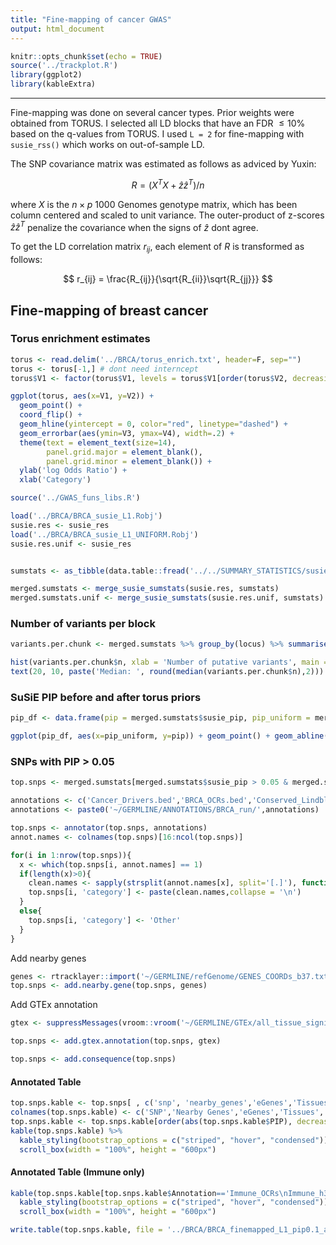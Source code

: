 ```yaml
---
title: "Fine-mapping of cancer GWAS"
output: html_document
---
```


```r
knitr::opts_chunk$set(echo = TRUE)
source('../trackplot.R')
library(ggplot2)
library(kableExtra)
```

***

Fine-mapping was done on several cancer types. Prior weights were obtained from TORUS. I selected all LD blocks that have an FDR $\leq 10$% based on the q-values from TORUS. I used `L = 2` for fine-mapping with `susie_rss()` which works on out-of-sample LD.

The SNP covariance matrix was estimated as follows as adviced by Yuxin:

$$ R = (X^TX + \hat{z}\hat{z}^T)/n$$

where $X$ is the $n \times p$ 1000 Genomes genotype matrix, which has been column centered and scaled to unit variance. The outer-product of z-scores $\hat{z}\hat{z}^T$ penalize the covariance when the signs of $\hat{z}$ dont agree. 

To get the LD correlation matrix $r_{ij}$, each element of $R$ is transformed as follows:

$$ r_{ij} = \frac{R_{ij}}{\sqrt{R_{ii}}\sqrt{R_{jj}}} $$

## Fine-mapping of breast cancer

### Torus enrichment estimates

```r
torus <- read.delim('../BRCA/torus_enrich.txt', header=F, sep="")
torus <- torus[-1,] # dont need interncept
torus$V1 <- factor(torus$V1, levels = torus$V1[order(torus$V2, decreasing = F)])

ggplot(torus, aes(x=V1, y=V2)) + 
  geom_point() + 
  coord_flip() +
  geom_hline(yintercept = 0, color="red", linetype="dashed") +
  geom_errorbar(aes(ymin=V3, ymax=V4), width=.2) +
  theme(text = element_text(size=14),
        panel.grid.major = element_blank(), 
        panel.grid.minor = element_blank()) +
  ylab('log Odds Ratio') + 
  xlab('Category')
```


```r
source('../GWAS_funs_libs.R')

load('../BRCA/BRCA_susie_L1.Robj')
susie.res <- susie_res
load('../BRCA/BRCA_susie_L1_UNIFORM.Robj')
susie.res.unif <- susie_res


sumstats <- as_tibble(data.table::fread('../../SUMMARY_STATISTICS/susie_ready/BRCA_Sumstats_SuSiE_Ready.txt.gz', sep = '\t', header = T))

merged.sumstats <- merge_susie_sumstats(susie.res, sumstats)
merged.sumstats.unif <- merge_susie_sumstats(susie.res.unif, sumstats)
```

### Number of variants per block

```r
variants.per.chunk <- merged.sumstats %>% group_by(locus) %>% summarise(n = sum(CS))

hist(variants.per.chunk$n, xlab = 'Number of putative variants', main = 'Number of variants per CS', breaks = 50)
text(20, 10, paste('Median: ', round(median(variants.per.chunk$n),2)))
```

### SuSiE PIP before and after torus priors

```r
pip_df <- data.frame(pip = merged.sumstats$susie_pip, pip_uniform = merged.sumstats.unif$susie_pip)

ggplot(pip_df, aes(x=pip_uniform, y=pip)) + geom_point() + geom_abline(slope = 1, color='red') + xlab('PIP (uniform)') + ylab('PIP')
```

### SNPs with PIP > 0.05

```r

top.snps <- merged.sumstats[merged.sumstats$susie_pip > 0.05 & merged.sumstats$CS == 1, ]

annotations <- c('Cancer_Drivers.bed','BRCA_OCRs.bed','Conserved_LindbladToh.bed','BRCA_ac.bed','Immune_OCRs.bed','Immune_h3k27ac.bed')
annotations <- paste0('~/GERMLINE/ANNOTATIONS/BRCA_run/',annotations)

top.snps <- annotator(top.snps, annotations)
annot.names <- colnames(top.snps)[16:ncol(top.snps)]

for(i in 1:nrow(top.snps)){
  x <- which(top.snps[i, annot.names] == 1)
  if(length(x)>0){
    clean.names <- sapply(strsplit(annot.names[x], split='[.]'), function(x){return(x[1])})
    top.snps[i, 'category'] <- paste(clean.names,collapse = '\n')
  }
  else{
    top.snps[i, 'category'] <- 'Other'
  }
}


```

Add nearby genes

```r
genes <- rtracklayer::import('~/GERMLINE/refGenome/GENES_COORDs_b37.txt', format='bed')
top.snps <- add.nearby.gene(top.snps, genes)
```

Add GTEx annotation

```r
gtex <- suppressMessages(vroom::vroom('~/GERMLINE/GTEx/all_tissue_signif_pairs.txt.gz', col_names = T, delim = '\t'))

top.snps <- add.gtex.annotation(top.snps, gtex)
```

```r
top.snps <- add.consequence(top.snps)
```

#### Annotated Table

```r
top.snps.kable <- top.snps[ , c('snp', 'nearby_genes','eGenes','Tissues','consequence','zscore','susie_pip', 'category', 'locus','CS')]
colnames(top.snps.kable) <- c('SNP','Nearby Genes','eGenes','Tissues','Consequence','ZScore','PIP','Annotation', 'Locus', 'CS')
top.snps.kable <- top.snps.kable[order(abs(top.snps.kable$PIP), decreasing = T), ]
kable(top.snps.kable) %>% 
  kable_styling(bootstrap_options = c("striped", "hover", "condensed")) %>% 
  scroll_box(width = "100%", height = "600px")
```

#### Annotated Table (Immune only)

```r
kable(top.snps.kable[top.snps.kable$Annotation=='Immune_OCRs\nImmune_h3k27ac', ]) %>% 
  kable_styling(bootstrap_options = c("striped", "hover", "condensed")) %>% 
  scroll_box(width = "100%", height = "600px")
```

```r
write.table(top.snps.kable, file = '../BRCA/BRCA_finemapped_L1_pip0.1_annotated.txt', sep='\t', col.names = T, row.names = F, quote = F)
```








